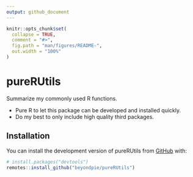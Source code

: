 ```yaml
---
output: github_document
---
```


<!-- README.md is generated from README.Rmd. Please edit that file -->

```r
knitr::opts_chunk$set(
  collapse = TRUE,
  comment = "#>",
  fig.path = "man/figures/README-",
  out.width = "100%"
)
```

# pureRUtils

<!-- badges: start -->
<!-- badges: end -->

Summarize my commonly used R functions.

- Pure R to let this package can be developed and installed quickly.
- Do my best to only include high quality third packages.

## Installation

You can install the development version of pureRUtils from [GitHub](https://github.com/beyondpie/pureRUtils) with:

``` r
# install.packages("devtools")
remotes::install_github("beyondpie/pureRUtils")
```
